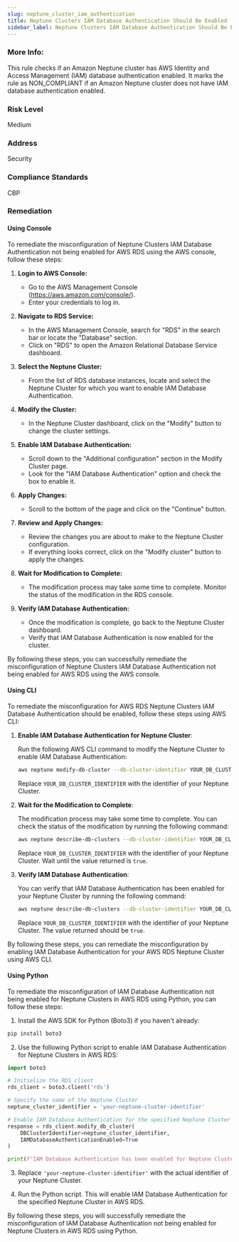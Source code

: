 ```yaml
---
slug: neptune_cluster_iam_authentication
title: Neptune Clusters IAM Database Authentication Should Be Enabled
sidebar_label: Neptune Clusters IAM Database Authentication Should Be Enabled
---
```

### More Info:

This rule checks if an Amazon Neptune cluster has AWS Identity and Access Management (IAM) database authentication enabled. It marks the rule as NON_COMPLIANT if an Amazon Neptune cluster does not have IAM database authentication enabled.

### Risk Level

Medium

### Address

Security

### Compliance Standards

CBP

### Remediation

#### Using Console

To remediate the misconfiguration of Neptune Clusters IAM Database Authentication not being enabled for AWS RDS using the AWS console, follow these steps:

1. **Login to AWS Console:**
   - Go to the AWS Management Console (https://aws.amazon.com/console/).
   - Enter your credentials to log in.

2. **Navigate to RDS Service:**
   - In the AWS Management Console, search for "RDS" in the search bar or locate the "Database" section.
   - Click on "RDS" to open the Amazon Relational Database Service dashboard.

3. **Select the Neptune Cluster:**
   - From the list of RDS database instances, locate and select the Neptune Cluster for which you want to enable IAM Database Authentication.

4. **Modify the Cluster:**
   - In the Neptune Cluster dashboard, click on the "Modify" button to change the cluster settings.

5. **Enable IAM Database Authentication:**
   - Scroll down to the "Additional configuration" section in the Modify Cluster page.
   - Look for the "IAM Database Authentication" option and check the box to enable it.

6. **Apply Changes:**
   - Scroll to the bottom of the page and click on the "Continue" button.

7. **Review and Apply Changes:**
   - Review the changes you are about to make to the Neptune Cluster configuration.
   - If everything looks correct, click on the "Modify cluster" button to apply the changes.

8. **Wait for Modification to Complete:**
   - The modification process may take some time to complete. Monitor the status of the modification in the RDS console.

9. **Verify IAM Database Authentication:**
   - Once the modification is complete, go back to the Neptune Cluster dashboard.
   - Verify that IAM Database Authentication is now enabled for the cluster.

By following these steps, you can successfully remediate the misconfiguration of Neptune Clusters IAM Database Authentication not being enabled for AWS RDS using the AWS console.

#### Using CLI

To remediate the misconfiguration for AWS RDS Neptune Clusters IAM Database Authentication should be enabled, follow these steps using AWS CLI:

1. **Enable IAM Database Authentication for Neptune Cluster**:
   
   Run the following AWS CLI command to modify the Neptune Cluster to enable IAM Database Authentication:
   
   ```bash
   aws neptune modify-db-cluster --db-cluster-identifier YOUR_DB_CLUSTER_IDENTIFIER --enable-iam-database-authentication
   ```
   
   Replace `YOUR_DB_CLUSTER_IDENTIFIER` with the identifier of your Neptune Cluster.

2. **Wait for the Modification to Complete**:
   
   The modification process may take some time to complete. You can check the status of the modification by running the following command:
   
   ```bash
   aws neptune describe-db-clusters --db-cluster-identifier YOUR_DB_CLUSTER_IDENTIFIER --query 'DBClusters[0].IAMDatabaseAuthenticationEnabled'
   ```
   
   Replace `YOUR_DB_CLUSTER_IDENTIFIER` with the identifier of your Neptune Cluster. Wait until the value returned is `true`.

3. **Verify IAM Database Authentication**:
   
   You can verify that IAM Database Authentication has been enabled for your Neptune Cluster by running the following command:
   
   ```bash
   aws neptune describe-db-clusters --db-cluster-identifier YOUR_DB_CLUSTER_IDENTIFIER --query 'DBClusters[0].IAMDatabaseAuthenticationEnabled'
   ```
   
   Replace `YOUR_DB_CLUSTER_IDENTIFIER` with the identifier of your Neptune Cluster. The value returned should be `true`.

By following these steps, you can remediate the misconfiguration by enabling IAM Database Authentication for your AWS RDS Neptune Cluster using AWS CLI.

#### Using Python

To remediate the misconfiguration of IAM Database Authentication not being enabled for Neptune Clusters in AWS RDS using Python, you can follow these steps:

1. Install the AWS SDK for Python (Boto3) if you haven't already:
```bash
pip install boto3
```

2. Use the following Python script to enable IAM Database Authentication for Neptune Clusters in AWS RDS:

```python
import boto3

# Initialize the RDS client
rds_client = boto3.client('rds')

# Specify the name of the Neptune Cluster
neptune_cluster_identifier = 'your-neptune-cluster-identifier'

# Enable IAM Database Authentication for the specified Neptune Cluster
response = rds_client.modify_db_cluster(
    DBClusterIdentifier=neptune_cluster_identifier,
    IAMDatabaseAuthenticationEnabled=True
)

print(f"IAM Database Authentication has been enabled for Neptune Cluster: {neptune_cluster_identifier}")
```

3. Replace `'your-neptune-cluster-identifier'` with the actual identifier of your Neptune Cluster.

4. Run the Python script. This will enable IAM Database Authentication for the specified Neptune Cluster in AWS RDS.

By following these steps, you will successfully remediate the misconfiguration of IAM Database Authentication not being enabled for Neptune Clusters in AWS RDS using Python.

